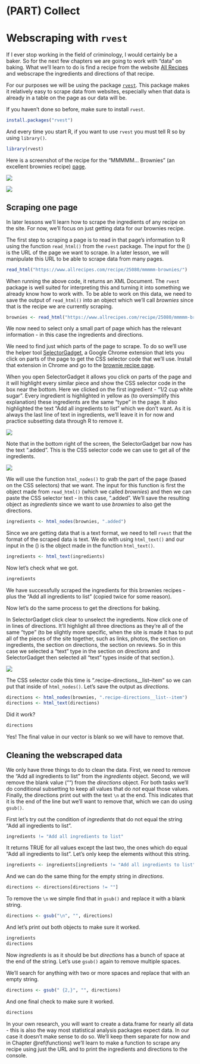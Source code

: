 # (PART) Collect {-}

# Webscraping with `rvest`

If I ever stop working in the field of criminology, I would certainly be a baker. So for the next few chapters we are going to work with "data" on baking. What we'll learn to do is find a recipe from the website [All Recipes](https://www.allrecipes.com/) and webscrape the ingredients and directions of that recipe.     

For our purposes we will be using the package [`rvest`](https://github.com/tidyverse/rvest). This package makes it relatively easy to scrape data from websites, especially when that data is already in a table on the page as our data will be.

If you haven't done so before, make sure to install `rvest`.

```r
install.packages("rvest")
```

And every time you start R, if you want to use `rvest` you must tell R so by using `library()`.

```r
library(rvest)
```

Here is a screenshot of the recipe for the "MMMMM... Brownies" (an excellent brownies recipe) [page](https://www.allrecipes.com/recipe/25080/mmmmm-brownies/?internalSource=hub%20recipe&referringContentType=Search).

![](images/brownies_1.PNG)

![](images/brownies_2.PNG)


## Scraping one page

In later lessons we'll learn how to scrape the ingredients of any recipe on the site. For now, we'll focus on just getting data for our brownies recipe.

The first step to scraping a page is to read in that page's information to R using the function `read_html()` from the `rvest` package. The input for the () is the URL of the page we want to scrape. In a later lesson, we will manipulate this URL to be able to scrape data from many pages. 

```r
read_html("https://www.allrecipes.com/recipe/25080/mmmmm-brownies/")
```

When running the above code, it returns an XML Document. The `rvest` package is well suited for interpreting this and turning it into something we already know how to work with. To be able to work on this data, we need to save the output of `read_html()` into an object which we'll call *brownies* since that is the recipe we are currently scraping. 

```r
brownies <- read_html("https://www.allrecipes.com/recipe/25080/mmmmm-brownies/")
```

We now need to select only a small part of page which has the relevant information - in this case the ingredients and directions.

We need to find just which parts of the page to scrape. To do so we'll use the helper tool [SelectorGadget](https://selectorgadget.com/), a Google Chrome extension that lets you click on parts of the page to get the CSS selector code that we'll use. Install that extension in Chrome and go to the [brownie recipe page](https://www.allrecipes.com/recipe/25080/mmmmm-brownies/?internalSource=hub%20recipe&referringContentType=Search).

When you open SelectorGadget it allows you click on parts of the page and it will highlight every similar piece and show the CSS selector code in the box near the bottom. Here we clicked on the first ingredient - "1/2 cup white sugar". Every ingredient is highlighted in yellow as (to oversimplify this explanation) these ingredients are the same "type" in the page. It also highlighted the text "Add all ingredients to list" which we don't want. As it is always the last line of text in ingredients, we'll leave it in for now and practice subsetting data through R to remove it.

![](images/brownies_3.PNG)

Note that in the bottom right of the screen, the SelectorGadget bar now has the text ".added". This is the CSS selector code we can use to get all of the ingredients. 

![](images/brownies_4.PNG)

We will use the function `html_nodes()` to grab the part of the page (based on the CSS selectors) that we want. The input for this function is first the object made from `read_html()` (which we called *brownies*) and then we can paste the CSS selector text - in this case, ".added". We'll save the resulting object as *ingredients* since we want to use *brownies* to also get the directions. 

```r
ingredients <- html_nodes(brownies, ".added")
```

Since we are getting data that is a text format, we need to tell `rvest` that the format of the scraped data is text. We do with using `html_text()` and our input in the () is the object made in the function `html_text()`.  

```r
ingredients <- html_text(ingredients)
```

Now let's check what we got. 

```r
ingredients
```

We have successfully scraped the ingredients for this brownies recipes - plus the "Add all ingredients to list" (copied twice for some reason). 

Now let's do the same process to get the directions for baking. 

In SelectorGadget click clear to unselect the ingredients. Now click one of in lines of directions. It'll highlight all three directions as they're all of the same "type" (to be slightly more specific, when the site is made it has to put all of the pieces of the site together, such as links, photos, the section on ingredients, the section on directions, the section on reviews. So in this case we selected a "text" type in the section on directions and SelectorGadget then selected all "text" types inside of that section.). 

![](images/brownies_5.PNG)

The CSS selector code this time is ".recipe-directions__list--item" so we can put that inside of `html_nodes()`. Let's save the output as *directions*.

```r
directions <- html_nodes(brownies, ".recipe-directions__list--item")
directions <- html_text(directions)
```

Did it work?

```r
directions
```

Yes! The final value in our vector is blank so we will have to remove that. 

## Cleaning the webscraped data

We only have three things to do to clean the data. First, we need to remove the "Add all ingredients to list" from the *ingredients* object. Second, we will remove the blank value ("") from the *directions* object. For both tasks we'll do conditional subsetting to keep all values that do *not* equal those values. Finally, the directions print out with the text `\n` at the end. This indicates that it is the end of the line but we'll want to remove that, which we can do using `gsub()`. 

First let's try out the condition of *ingredients* that do not equal the string "Add all ingredients to list".

```r
ingredients != "Add all ingredients to list"
```

It returns TRUE for all values except the last two, the ones which do equal "Add all ingredients to list". Let's only keep the elements without this string. 

```r
ingredients <- ingredients[ingredients != "Add all ingredients to list"]
```

And we can do the same thing for the empty string in *directions*.

```r
directions <- directions[directions != ""]
```

To remove the `\n` we simple find that in `gsub()` and replace it with a blank string. 

```r
directions <- gsub("\n", "", directions)
```

And let's print out both objects to make sure it worked. 

```r
ingredients
directions
```

Now *ingredients* is as it should be but *directions* has a bunch of space at the end of the string. Let's use `gsub()` again to remove multiple spaces.

We'll search for anything with two or more spaces and replace that with an empty string.

```r
directions <- gsub(" {2,}", "", directions)
```

And one final check to make sure it worked.

```r
directions
```


In your own research, you will want to create a data.frame for nearly all data - this is also the way most statistical analysis packages expect data. In our case it doesn't make sense to do so. We'll keep them separate for now and in Chapter \@ref(functions) we'll learn to make a function to scrape any recipe using just the URL and to print the ingredients and directions to the console.  